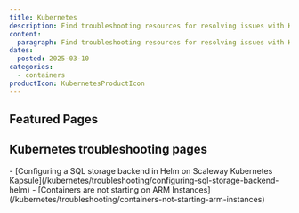 ```yaml
---
title: Kubernetes
description: Find troubleshooting resources for resolving issues with Kubernetes.
content:
  paragraph: Find troubleshooting resources for resolving issues with Kubernetes.
dates:
  posted: 2025-03-10
categories:
  - containers
productIcon: KubernetesProductIcon
---
```


<ProductHeader
  productName="Kubernetes troubleshooting"
  productLogo="k8sKapsule"
  description="Discover how to solve the most common issues for Scaleway's Kubernetes Kapsule and Kosmos."
/>

## Featured Pages

<Grid>
    <Card
      title="Kubernetes FAQ"
      description="General info on Kubernetes products."
      url="/kubernetes/faq/"
      label="See more"
    />
    <Card
      title="Kubernetes Cheatsheet"
      description="Common kubectl commands at a glance."
      url="/kubernetes/reference-content/kubernetes-cheatsheet/"
      label="See more"
    />
    <Card
      title="Managed Kubernetes service definition"
      description="Key details on Kubernetes services."
      url="/kubernetes/reference-content/managed-kubernetes-service-definition/"
      label="See more"
    />
</Grid>
<Grid>
    <Card
      title="Kubernetes version support policy"
      description="Scaleway's Kubernetes support policy."
      url="/kubernetes/reference-content/version-support-policy/"
      label="See more"
    />
    <Card
      title="Scaleway Kubernetes Kapsule autoheal"
      description="Detect and fix Kubernetes errors."
      url="/kubernetes/reference-content/using-kapsule-autoheal-feature/"
      label="See more"
    />
    <Card
      title="Kubernetes - Videos"
      description="Video tutorials for Kubernetes setup."
      url="/kubernetes/videos/"
      label="See more"
    />
</Grid>

## Kubernetes troubleshooting pages

<LinksList>
  - [Configuring a SQL storage backend in Helm on Scaleway Kubernetes Kapsule](/kubernetes/troubleshooting/configuring-sql-storage-backend-helm)
  - [Containers are not starting on ARM Instances](/kubernetes/troubleshooting/containers-not-starting-arm-instances)
</LinksList>
